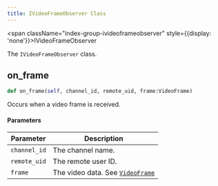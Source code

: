 ```yaml
---
title: IVideoFrameObserver Class
---
```


<span className="index-group-ivideoframeobserver" style={{display: 'none'}}>IVideoFrameObserver</span>

<span className="index-desc-ivideoframeobserver">The `IVideoFrameObserver` class.</span>

<h2 className="anchor index-group-item-ivideoframeobserver index-api-onframe" id="onframe">on_frame</h2>

```python
def on_frame(self, channel_id, remote_uid, frame:VideoFrame)
```

<span className="index-desc-onframe">Occurs when a video frame is received.</span>

#### Parameters

| Parameter | Description |
|---------------|----------------------------------------------------------------------|
| `channel_id` | The channel name.             |
| `remote_uid` | The remote user ID.             |
| `frame`| The video data. See [`VideoFrame`](./apidatatype#videoframe)         |
